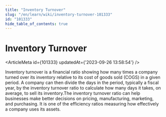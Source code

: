 ```yaml
---
title: "Inventory Turnover"
slug: "/en/learn/wiki/inventory-turnover-101333"
id: "101333"
hide_table_of_contents: true
---
```



# Inventory Turnover

<ArticleMeta id={101333} updatedAt={'2023-09-26 13:58:54'} />
<div className='border-solid border-b border-t-0 my-4 border-[var(--ifm-color-gray-300)]' />

Inventory turnover is a financial ratio showing how many times a company turned over its inventory relative to its cost of goods sold (COGS) in a given period. A company can then divide the days in the period, typically a fiscal year, by the inventory turnover ratio to calculate how many days it takes, on average, to sell its inventory.The inventory turnover ratio can help businesses make better decisions on pricing, manufacturing, marketing, and purchasing. It is one of the efficiency ratios measuring how effectively a company uses its assets.
